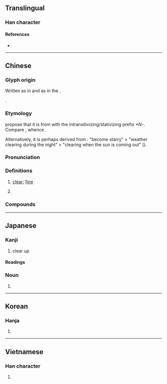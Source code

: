 {{character info/new}}
{{character info/new|0xfa12}}
==Translingual==

===Han character===
{{Han char|rn=72|rad=日|as=08|sn=12|four=65027|canj=AQMB|ids=⿰日青}}

====References====
* {{Han ref|kx=0496.390|dkj=13994|dj=0863.100|hdz=21515.070|uh=6674|ud=26228|bh=B4B8|bd=46264}}

----

==Chinese==
{{zh-forms}}

===Glyph origin===
{{Han etym}}
Written as {{zh-l|*夝}} in ''{{w|Shuowen}}'' and as {{zh-l|*星}} in the ''{{w|Classic of Poetry}}''.

{{Han compound|日|青|c1=s|c2=p|t1=sun|ls=psc}}.

===Etymology===
{{zh-ref|Baxter and Sagart (2014)}} propose that it is from {{och-l|清|clear|tr=*tsʰeŋ}} with the intransitivizing/stativizing prefix ''*N-''. Compare {{cog|hmx-pro|*ntshji̯əŋ||clear}}, whence {{cog|mww|ntshiab}}.

Alternatively, it is perhaps derived from {{och-l|星|star}}: "become starry" > "weather clearing during the night" > "clearing when the sun is coming out" ({{zh-ref|Schuessler, 2007}}).

===Pronunciation===
{{zh-pron
|m=qíng
|m-s=qin2
|c=cing4,ceng4
|c_note=cing4 - literary; ceng4 - vernacular (uncommon)
|c-t=tiang3
|g=qiang2/qin2
|g_note=qiang2 - vernacular; qin2 - literary
|h=pfs=chhiàng;gd=qiang2/qin2
|h_note=Meixian: qiang2 - vernacular; qin2 - literary
|j=qing1
|mb=câng
|md=sàng/cìng
|md_note=sàng - vernacular; cìng - literary
|mn=ml:chêng/xm,qz,tp:chîⁿ/zz,kh:chêⁿ
|mn_note=chîⁿ/chêⁿ - vernacular; chêng - literary
|mn-t=zên5
|w=3xxin
|x=zin2
|ma=y
|mc=y
|oc=y
|cat=a,pn
}}
{{attn|nan|chīⁿ?}}

===Definitions===
{{zh-hanzi}}

# {{lb|zh|weather}} [[clear]]; [[fine]]
# {{surname|lang=zh}}

===Compounds===
{{zh-der|晴靄|晴好|晴和|晴空|晴朗|晴麗|晴美|晴明|晴爽|晴天|晴天霹靂|晴雨表|晴雨傘|天晴|嫩晴|晴雯|祈晴|掃晴娘|晴光|晴空亂流|晴雲秋月|祈晴禱雨|晴空萬里|晴時多雲|晴雨計|新晴|晴初|放晴|風日晴和|陰晴不定|風定天晴|雨過天晴|響晴|弄晴|快晴|愆晴|掃晴婦|晌晴|晚晴|晴乾|晴哢|晴嵐|晴川|晴川閣|晴快|晴日|晴旭|晴昊|晴晝|晴暈|晴暖|晴暢|晴暾|晴曛|晴曦|晴朝|晴沙|晴河|晴波|晴煖|晴照|晴熏|晴熱|晴燠|晴眉|晴碧|晴窗|晴絲|晴翠|晴虛|晴虹|晴襟|晴雪|晴霞|晴霽|晴颸|暴晴|淡晴|烘晴|空晴|融晴|詐晴|赤晴|連晴|開晴|陰晴|雪晴|霜晴}}

{{zh-cat|Beginning}}

----

==Japanese==

===Kanji===
{{ja-kanji|grade=2|rs=日08}}

# clear up

====Readings====
{{ja-readings
|goon=しょう
|kanon=せい
|kun=は-れる, はれ-, は-らす
|nanori=はる
}}

===Noun===
{{ja-noun|はれ}}

# {{alternative form of|晴れ|lang=ja}}

----

==Korean==

===Hanja===
{{ko-hanja|hangeul=[[청]]|eumhun=|rv=cheong|mr=ch'ŏng|y=cheng}}

# {{defn|lang=ko|sort=日08}}

----

==Vietnamese==

===Han character===
{{vi-hantu|[[tạnh]], [[tành]], [[tình]], [[thanh]], [[thinh]]|rs=日08}}

# {{defn|lang=vi|sort=日08}}